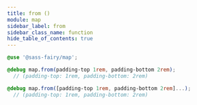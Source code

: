 ```yaml
---
title: from ()
module: map
sidebar_label: from
sidebar_class_name: function
hide_table_of_contents: true
---
```


<DocPage fieldName="from" fieldType="function" spec={Spec} />

```scss
@use '@sass-fairy/map';

@debug map.from(padding-top 1rem, padding-bottom 2rem);
  // (padding-top: 1rem, padding-bottom: 2rem)

@debug map.from([padding-top 1rem, padding-bottom 2rem]...);
  // (padding-top: 1rem, padding-bottom: 2rem)
```
